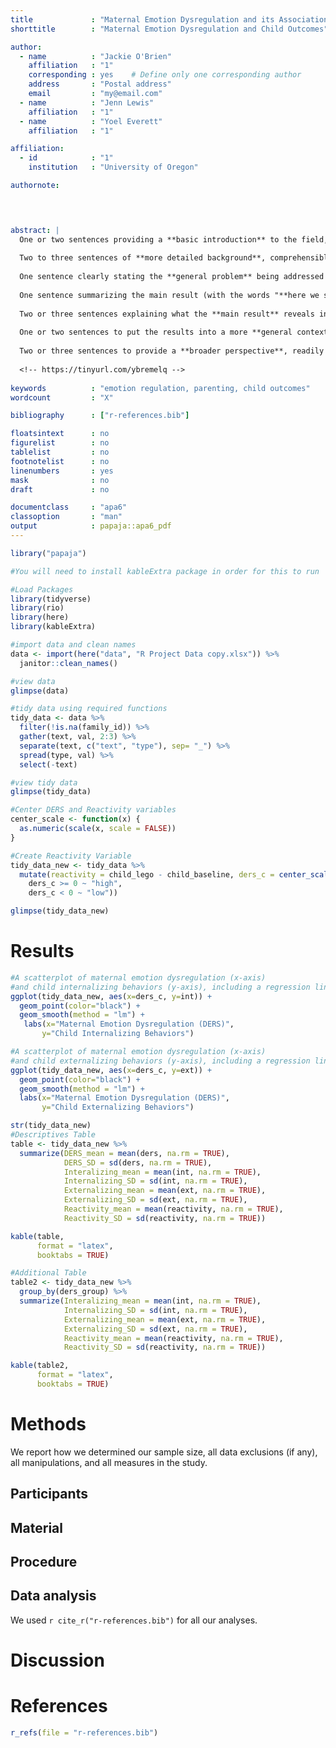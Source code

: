 ```yaml
---
title             : "Maternal Emotion Dysregulation and its Association with Child Internalizing and     Externalizing Behaviors and Heart Rate Variability"
shorttitle        : "Maternal Emotion Dysregulation and Child Outcomes"

author: 
  - name          : "Jackie O'Brien"
    affiliation   : "1"
    corresponding : yes    # Define only one corresponding author
    address       : "Postal address"
    email         : "my@email.com"
  - name          : "Jenn Lewis"
    affiliation   : "1"
  - name          : "Yoel Everett"
    affiliation   : "1"

affiliation:
  - id            : "1"
    institution   : "University of Oregon"

authornote: 
  



abstract: |
  One or two sentences providing a **basic introduction** to the field,  comprehensible to a scientist in any discipline.
  
  Two to three sentences of **more detailed background**, comprehensible  to scientists in related disciplines.
  
  One sentence clearly stating the **general problem** being addressed by  this particular study.
  
  One sentence summarizing the main result (with the words "**here we show**" or their equivalent).
  
  Two or three sentences explaining what the **main result** reveals in direct comparison to what was thought to be the case previously, or how the  main result adds to previous knowledge.
  
  One or two sentences to put the results into a more **general context**.
  
  Two or three sentences to provide a **broader perspective**, readily comprehensible to a scientist in any discipline.
  
  <!-- https://tinyurl.com/ybremelq -->
  
keywords          : "emotion regulation, parenting, child outcomes"
wordcount         : "X"

bibliography      : ["r-references.bib"]

floatsintext      : no
figurelist        : no
tablelist         : no
footnotelist      : no
linenumbers       : yes
mask              : no
draft             : no

documentclass     : "apa6"
classoption       : "man"
output            : papaja::apa6_pdf
---
```


```r
library("papaja")

#You will need to install kableExtra package in order for this to run

#Load Packages
library(tidyverse)
library(rio)
library(here)
library(kableExtra)

#import data and clean names
data <- import(here("data", "R Project Data copy.xlsx")) %>%
  janitor::clean_names()

#view data
glimpse(data)

```

```r
#tidy data using required functions
tidy_data <- data %>%
  filter(!is.na(family_id)) %>%
  gather(text, val, 2:3) %>%
  separate(text, c("text", "type"), sep= "_") %>%
  spread(type, val) %>%
  select(-text)

#view tidy data
glimpse(tidy_data)

#Center DERS and Reactivity variables
center_scale <- function(x) {
  as.numeric(scale(x, scale = FALSE))
}

#Create Reactivity Variable
tidy_data_new <- tidy_data %>% 
  mutate(reactivity = child_lego - child_baseline, ders_c = center_scale(ders), reactivity_c = center_scale(reactivity), ders_x_reactivity = ders_c * reactivity_c, ders_group = case_when(
    ders_c >= 0 ~ "high", 
    ders_c < 0 ~ "low"))

glimpse(tidy_data_new)
```

# Results

```r
#A scatterplot of maternal emotion dysregulation (x-axis)
#and child internalizing behaviors (y-axis), including a regression line 
ggplot(tidy_data_new, aes(x=ders_c, y=int)) +
  geom_point(color="black") +
  geom_smooth(method = "lm") +
   labs(x="Maternal Emotion Dysregulation (DERS)",
       y="Child Internalizing Behaviors")

#A scatterplot of maternal emotion dysregulation (x-axis)
#and child externalizing behaviors (y-axis), including a regression line
ggplot(tidy_data_new, aes(x=ders_c, y=ext)) +
  geom_point(color="black") +
  geom_smooth(method = "lm") +
  labs(x="Maternal Emotion Dysregulation (DERS)",
       y="Child Externalizing Behaviors")

str(tidy_data_new)
#Descriptives Table
table <- tidy_data_new %>%
  summarize(DERS_mean = mean(ders, na.rm = TRUE), 
            DERS_SD = sd(ders, na.rm = TRUE), 
            Interalizing_mean = mean(int, na.rm = TRUE), 
            Internalizing_SD = sd(int, na.rm = TRUE), 
            Externalizing_mean = mean(ext, na.rm = TRUE), 
            Externalizing_SD = sd(ext, na.rm = TRUE), 
            Reactivity_mean = mean(reactivity, na.rm = TRUE), 
            Reactivity_SD = sd(reactivity, na.rm = TRUE))

kable(table, 
      format = "latex",
      booktabs = TRUE)

#Additional Table
table2 <- tidy_data_new %>%
  group_by(ders_group) %>%
  summarize(Interalizing_mean = mean(int, na.rm = TRUE), 
            Internalizing_SD = sd(int, na.rm = TRUE), 
            Externalizing_mean = mean(ext, na.rm = TRUE), 
            Externalizing_SD = sd(ext, na.rm = TRUE), 
            Reactivity_mean = mean(reactivity, na.rm = TRUE), 
            Reactivity_SD = sd(reactivity, na.rm = TRUE))

kable(table2, 
      format = "latex",
      booktabs = TRUE)
```


# Methods
We report how we determined our sample size, all data exclusions (if any), all manipulations, and all measures in the study. <!-- 21-word solution (Simmons, Nelson & Simonsohn, 2012; retrieved from http://ssrn.com/abstract=2160588) -->

## Participants

## Material

## Procedure

## Data analysis
We used `r cite_r("r-references.bib")` for all our analyses.




# Discussion


\newpage

# References
```r
r_refs(file = "r-references.bib")
```

\begingroup
\setlength{\parindent}{-0.5in}
\setlength{\leftskip}{0.5in}

<div id = "refs"></div>
\endgroup
